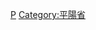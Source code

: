 {{Navbox
|bodyclass=hlist

|state      = autocollapse<!--autocollapse、uncollapsed、collapsed、plain、off-->
|name       = 平阳省行政区划
|title      = [[越南]][[平陽省|平阳省]]行政区划
|image      = [[file:Flag of Vietnam.svg|border|50px|越南国旗]]
|above      =
|abovestyle = 
|listclass  = hlist

|group1 = [[省辖市]]（3）
| list1 =
*[[土龍木市]]
*[[顺安市]]
*[[以安市]]
|group2 = [[市社]]（2）
| list2 =
*[[𤅶葛市社]]
*[[新渊市社]]
|group3 = [[县]]（4）
| list3 =
*[[保邦县]]
*[[北新渊县]]
*[[油汀县]]
*[[富教縣]]
|belowstyle = text-align: left;
|below      = 参阅：[[越南县级以上行政区列表]]
}}<noinclude>
[[Category:越南二级行政区模板|P]]
[[Category:平陽省]]
</noinclude>